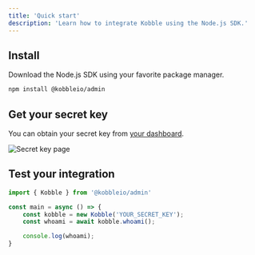 ```yaml
---
title: 'Quick start'
description: 'Learn how to integrate Kobble using the Node.js SDK.'
---
```


## Install

Download the Node.js SDK using your favorite package manager.

```bash
npm install @kobbleio/admin
```

## Get your secret key

You can obtain your secret key from [your dashboard](https://app.kobble.io/p/sdk/secrets).

![Secret key page](./images/sdk-secret-page.png)

## Test your integration

```typescript
import { Kobble } from '@kobbleio/admin'

const main = async () => {
    const kobble = new Kobble('YOUR_SECRET_KEY');
    const whoami = await kobble.whoami();

    console.log(whoami);
}
```
